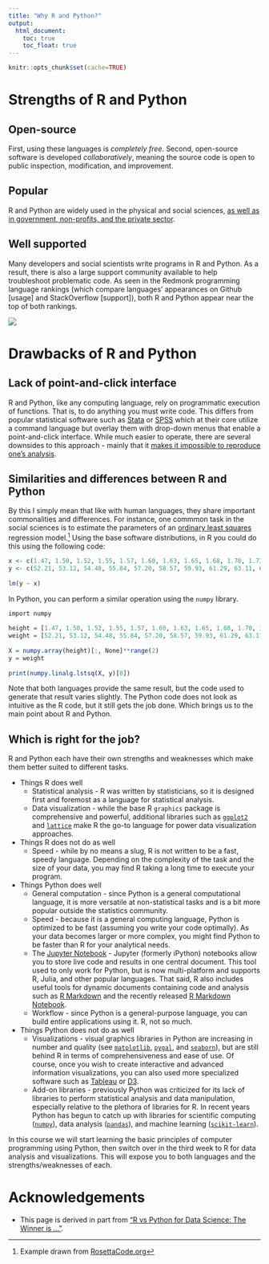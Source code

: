 ```yaml
---
title: "Why R and Python?"
output:
  html_document:
    toc: true
    toc_float: true
---
```


```r
knitr::opts_chunk$set(cache=TRUE)
```

# Strengths of R and Python

## Open-source

First, using these languages is *completely free*. Second, open-source software is developed *collaboratively*, meaning the source code is open to public inspection, modification, and improvement.

## Popular
R and Python are widely used in the physical and social sciences, [as well as in government, non-profits, and the private sector](http://spectrum.ieee.org/static/interactive-the-top-programming-languages-2015).

## Well supported

Many developers and social scientists write programs in R and Python. As a result, there is also a large support community available to help troubleshoot problematic code. As seen in the Redmonk programming language rankings (which compare languages' appearances on Github [usage] and StackOverflow [support]), both R and Python appear near the top of both rankings.

[![](images/lang-rank-615-wm.png)](http://redmonk.com/sogrady/2015/07/01/language-rankings-6-15/)

# Drawbacks of R and Python

## Lack of point-and-click interface

R and Python, like any computing language, rely on programmatic execution of functions. That is, to do anything you must write code. This differs from popular statistical software such as [Stata](http://www.stata.com/) or [SPSS](http://www.ibm.com/analytics/us/en/technology/spss/) which at their core utilize a command language but overlay them with drop-down menus that enable a point-and-click interface. While much easier to operate, there are several downsides to this approach - mainly that it [makes it impossible to reproduce one's analysis](https://web.stanford.edu/~gentzkow/research/CodeAndData.pdf).

## Similarities and differences between R and Python

By this I simply mean that like with human languages, they share important commonalities and differences. For instance, one commmon task in the social sciences is to estimate the parameters of an [ordinary least squares](https://en.wikipedia.org/wiki/Ordinary_least_squares) regression model.^[Example drawn from [RosettaCode.org](http://rosettacode.org/wiki/Multiple_regression)] Using the base software distributions, in R you could do this using the following code:

```r
x <- c(1.47, 1.50, 1.52, 1.55, 1.57, 1.60, 1.63, 1.65, 1.68, 1.70, 1.73, 1.75, 1.78, 1.80, 1.83)
y <- c(52.21, 53.12, 54.48, 55.84, 57.20, 58.57, 59.93, 61.29, 63.11, 64.47, 66.28, 68.10, 69.92, 72.19, 74.46)
 
lm(y ~ x)
```

In Python, you can perform a similar operation using the `numpy` library.

```r
import numpy
 
height = [1.47, 1.50, 1.52, 1.55, 1.57, 1.60, 1.63, 1.65, 1.68, 1.70, 1.73, 1.75, 1.78, 1.80, 1.83]
weight = [52.21, 53.12, 54.48, 55.84, 57.20, 58.57, 59.93, 61.29, 63.11, 64.47, 66.28, 68.10, 69.92, 72.19, 74.46]
 
X = numpy.array(height)[:, None]**range(2)
y = weight
 
print(numpy.linalg.lstsq(X, y)[0])
```

Note that both languages provide the same result, but the code used to generate that result varies slightly. The Python code does not look as intuitive as the R code, but it still gets the job done. Which brings us to the main point about R and Python.

## Which is right for the job?

R and Python each have their own strengths and weaknesses which make them better suited to different tasks.

* Things R does well
    * Statistical analysis - R was written by statisticians, so it is designed first and foremost as a language for statistical analysis.
    * Data visualization - while the base R `graphics` package is comprehensive and powerful, additional libraries such as [`ggplot2`](http://docs.ggplot2.org/current/) and [`lattice`](https://cran.r-project.org/web/packages/lattice/index.html) make R the go-to language for power data visualization approaches.
* Things R does not do as well
    * Speed - while by no means a slug, R is not written to be a fast, speedy language. Depending on the complexity of the task and the size of your data, you may find R taking a long time to execute your program.
* Things Python does well
    * General computation - since Python is a general computational language, it is more versatile at non-statistical tasks and is a bit more popular outside the statistics community.
    * Speed - because it is a general computing language, Python is optimized to be fast (assuming you write your code optimally). As your data becomes larger or more complex, you might find Python to be faster than R for your analytical needs.
    * The [Jupyter Notebook](http://jupyter.org/) - Jupyter (formerly iPython) notebooks allow you to store live code and results in one central document. This tool used to only work for Python, but is now multi-platform and supports R, Julia, and other popular languages. That said, R also includes useful tools for dynamic documents containing code and analysis such as [R Markdown](http://rmarkdown.rstudio.com/) and the recently released [R Markdown Notebook](http://rmarkdown.rstudio.com/r_notebooks.html).
    * Workflow - since Python is a general-purpose language, you can build entire applications using it. R, not so much.
* Things Python does not do as well
    * Visualizations - visual graphics libraries in Python are increasing in number and quality (see [`matplotlib`](http://matplotlib.org/), [`pygal`](http://www.pygal.org/en/stable/), and [`seaborn`](https://stanford.edu/~mwaskom/software/seaborn/)), but are still behind R in terms of comprehensiveness and ease of use. Of course, once you wish to create interactive and advanced information visualizations, you can also used more specialized software such as [Tableau](http://www.tableau.com/) or [D3](https://d3js.org/).
    * Add-on libraries - previously Python was criticized for its lack of libraries to perform statistical analysis and data manipulation, especially relative to the plethora of libraries for R. In recent years Python has begun to catch up with libraries for scientific computing ([`numpy`](http://www.numpy.org/)), data analysis ([`pandas`](http://pandas.pydata.org/)), and machine learning ([`scikit-learn`](http://scikit-learn.org/stable/)).

In this course we will start learning the basic principles of computer programming using Python, then switch over in the third week to R for data analysis and visualizations. This will expose you to both languages and the strengths/weaknesses of each.

# Acknowledgements

* This page is derived in part from ["R vs Python for Data Science: The Winner is …"](http://www.kdnuggets.com/2015/05/r-vs-python-data-science.html).
